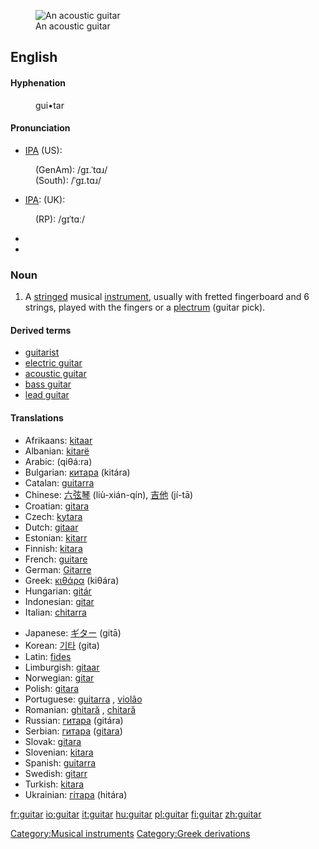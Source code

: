 {{wikipedia}}
[[Image:Spanish guitar.jpg|thumb|An acoustic guitar]]
==English==

====Hyphenation====
:gui•tar

====Pronunciation====
*[[IPA]] (US):
: (GenAm): /ɡɪ.ˈtɑɹ/
: (South): /ˈɡɪ.tɑɹ/
*[[IPA]]: (UK):
: (RP): /ɡɪˈtɑː/
* {{audio|en-uk-guitar.ogg|Audio (UK)}}
* {{audio|en-us-guitar.ogg|Audio (US)}}

===Noun===
{{en-noun-reg}}

# A [[string]]ed musical [[instrument]], usually with fretted fingerboard and 6 strings, played with the fingers or a [[plectrum]] (guitar pick).

====Derived terms====
*[[guitarist]]
*[[electric guitar]]
*[[acoustic guitar]]
*[[bass guitar]]
*[[lead guitar]]

====Translations====
{{top}}
*Afrikaans: [[kitaar]]
*Albanian: [[kitarë]] {{f}}
*Arabic: {{ARchar|[[قيثارة]]}} (qiθá:ra) {{f}}
*Bulgarian: [[китара]] (kitára) {{f}}
*Catalan: [[guitarra]] {{f}}
*Chinese: [[六弦琴]] (liù-xián-qín), [[吉他]] (jí-tā)
*Croatian: [[gitara]] {{f}}
*Czech: [[kytara]] {{f}}
*Dutch: [[gitaar]] {{f}}
*Estonian: [[kitarr]]
*Finnish: [[kitara]]
*French: [[guitare]] {{f}}
*German: [[Gitarre]] {{f}}
*Greek: [[κιθάρα]] (kiθára) {{f}}
*Hungarian: [[gitár]]
*Indonesian: [[gitar]]
*Italian: [[chitarra]] {{f}}
{{mid}}
*Japanese: [[ギター]] (gitā)
*Korean: [[기타]] (gita)
*Latin: [[fides]] {{f}}
*Limburgish: [[gitaar]]
*Norwegian: [[gitar]]
*Polish: [[gitara]] {{f}}
*Portuguese: [[guitarra]] {{f}}, [[violão]] {{m}}
*Romanian: [[ghitară]] {{f}}, [[chitară]] {{f}}
*Russian: [[гитара]] (gitára) {{f}}
*Serbian: [[гитара]] ([[gitara]]) {{f}}
*Slovak: [[gitara]] {{f}}
*Slovenian: [[kitara]] {{f}}
*Spanish: [[guitarra]] {{f}}
*Swedish: [[gitarr]] {{c}}
*Turkish: [[kitara]]
*Ukrainian: [[гітара]] (hitára) {{f}}

[[Category:Musical instruments]]
[[Category:Greek derivations]]

[[fr:guitar]]
[[io:guitar]]
[[it:guitar]]
[[hu:guitar]]
[[pl:guitar]]
[[fi:guitar]]
[[zh:guitar]]